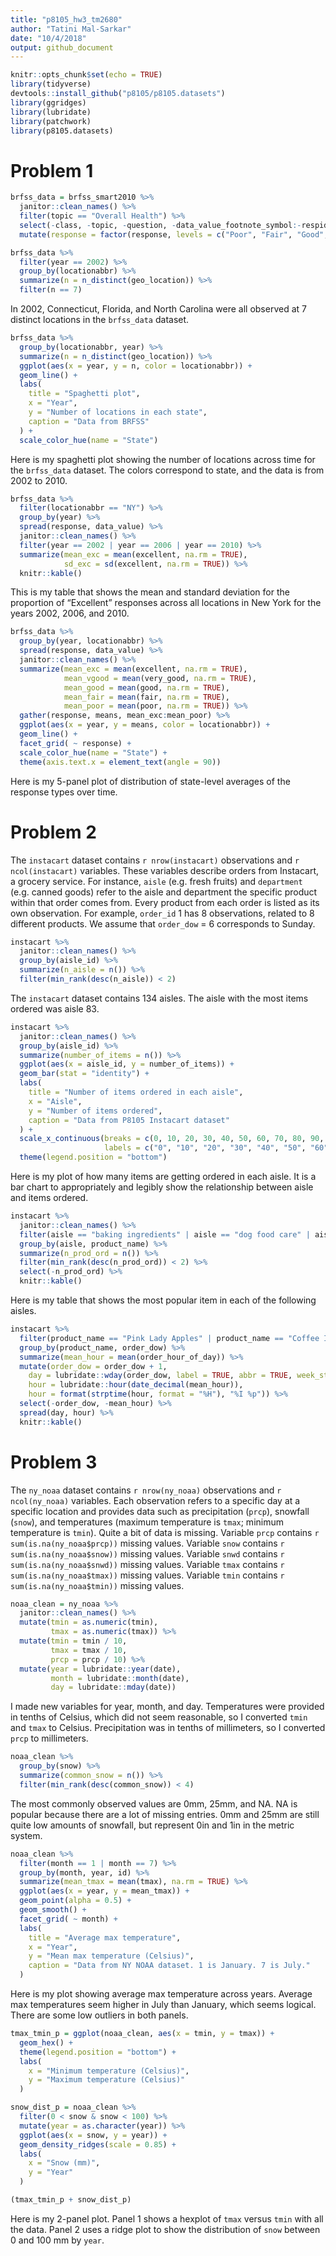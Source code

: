 ```yaml
---
title: "p8105_hw3_tm2680"
author: "Tatini Mal-Sarkar"
date: "10/4/2018"
output: github_document
---
```


```r
knitr::opts_chunk$set(echo = TRUE)
library(tidyverse)
devtools::install_github("p8105/p8105.datasets")
library(ggridges)
library(lubridate)
library(patchwork)
library(p8105.datasets)
```

# Problem 1
```r
brfss_data = brfss_smart2010 %>% 
  janitor::clean_names() %>% 
  filter(topic == "Overall Health") %>% 
  select(-class, -topic, -question, -data_value_footnote_symbol:-respid) %>% 
  mutate(response = factor(response, levels = c("Poor", "Fair", "Good", "Very good", "Excellent", ordered = TRUE))) 
```

```r
brfss_data %>% 
  filter(year == 2002) %>% 
  group_by(locationabbr) %>% 
  summarize(n = n_distinct(geo_location)) %>% 
  filter(n == 7)
```

In 2002, Connecticut, Florida, and North Carolina were all observed at 7 distinct locations in the `brfss_data` dataset.

```r
brfss_data %>% 
  group_by(locationabbr, year) %>% 
  summarize(n = n_distinct(geo_location)) %>% 
  ggplot(aes(x = year, y = n, color = locationabbr)) + 
  geom_line() +
  labs(
    title = "Spaghetti plot",
    x = "Year",
    y = "Number of locations in each state",
    caption = "Data from BRFSS"
  ) +
  scale_color_hue(name = "State")
```

Here is my spaghetti plot showing the number of locations across time for the `brfss_data` dataset. The colors correspond to state, and the data is from 2002 to 2010. 

```r
brfss_data %>% 
  filter(locationabbr == "NY") %>% 
  group_by(year) %>% 
  spread(response, data_value) %>% 
  janitor::clean_names() %>% 
  filter(year == 2002 | year == 2006 | year == 2010) %>% 
  summarize(mean_exc = mean(excellent, na.rm = TRUE),
            sd_exc = sd(excellent, na.rm = TRUE)) %>% 
  knitr::kable()
```

This is my table that shows the mean and standard deviation for the proportion of "Excellent" responses across all locations in New York for the years 2002, 2006, and 2010. 

```r
brfss_data %>% 
  group_by(year, locationabbr) %>% 
  spread(response, data_value) %>% 
  janitor::clean_names() %>% 
  summarize(mean_exc = mean(excellent, na.rm = TRUE),
            mean_vgood = mean(very_good, na.rm = TRUE),
            mean_good = mean(good, na.rm = TRUE),
            mean_fair = mean(fair, na.rm = TRUE),
            mean_poor = mean(poor, na.rm = TRUE)) %>% 
  gather(response, means, mean_exc:mean_poor) %>% 
  ggplot(aes(x = year, y = means, color = locationabbr)) +
  geom_line() + 
  facet_grid( ~ response) +
  scale_color_hue(name = "State") + 
  theme(axis.text.x = element_text(angle = 90))
```

Here is my 5-panel plot of distribution of state-level averages of the response types over time.

# Problem 2

The `instacart` dataset contains `r nrow(instacart)` observations and `r ncol(instacart)` variables. These variables describe orders from Instacart, a grocery service. For instance, `aisle` (e.g. fresh fruits) and `department`  (e.g. canned goods) refer to the aisle and department the specific product within that order comes from. Every product from each order is listed as its own observation. For example, `order_id` 1 has 8 observations, related to 8 different products. We assume that `order_dow` = 6 corresponds to Sunday.

```r
instacart %>% 
  janitor::clean_names() %>%
  group_by(aisle_id) %>% 
  summarize(n_aisle = n()) %>% 
  filter(min_rank(desc(n_aisle)) < 2)
```

The `instacart` dataset contains 134 aisles. The aisle with the most items ordered was aisle 83.

```r
instacart %>% 
  janitor::clean_names() %>% 
  group_by(aisle_id) %>% 
  summarize(number_of_items = n()) %>%
  ggplot(aes(x = aisle_id, y = number_of_items)) + 
  geom_bar(stat = "identity") +
  labs(
    title = "Number of items ordered in each aisle",
    x = "Aisle",
    y = "Number of items ordered",
    caption = "Data from P8105 Instacart dataset"
  ) +
  scale_x_continuous(breaks = c(0, 10, 20, 30, 40, 50, 60, 70, 80, 90, 100, 110, 120, 130, 140),
                     labels = c("0", "10", "20", "30", "40", "50", "60", "70", "80", "90", "100", "110", "120", "130", "140")) +
  theme(legend.position = "bottom")
```

Here is my plot of how many items are getting ordered in each aisle. It is a bar chart to appropriately and legibly show the relationship between aisle and items ordered. 

```r
instacart %>% 
  janitor::clean_names() %>% 
  filter(aisle == "baking ingredients" | aisle == "dog food care" | aisle == "packaged vegetables fruits") %>% 
  group_by(aisle, product_name) %>% 
  summarize(n_prod_ord = n()) %>% 
  filter(min_rank(desc(n_prod_ord)) < 2) %>% 
  select(-n_prod_ord) %>% 
  knitr::kable()
```

Here is my table that shows the most popular item in each of the following aisles.

```r
instacart %>% 
  filter(product_name == "Pink Lady Apples" | product_name == "Coffee Ice Cream") %>% 
  group_by(product_name, order_dow) %>% 
  summarize(mean_hour = mean(order_hour_of_day)) %>% 
  mutate(order_dow = order_dow + 1,
    day = lubridate::wday(order_dow, label = TRUE, abbr = TRUE, week_start = getOption("lubridate.week.start", 7)),
    hour = lubridate::hour(date_decimal(mean_hour)),
    hour = format(strptime(hour, format = "%H"), "%I %p")) %>% 
  select(-order_dow, -mean_hour) %>% 
  spread(day, hour) %>% 
  knitr::kable()
```

# Problem 3

The `ny_noaa` dataset contains `r nrow(ny_noaa)` observations and `r ncol(ny_noaa)` variables. Each observation refers to a specific day at a specific location and provides data such as precipitation (`prcp`), snowfall (`snow`), and temperatures (maximum temperature is `tmax`; minimum temperature is `tmin`). Quite a bit of data is missing. Variable `prcp` contains `r sum(is.na(ny_noaa$prcp))` missing values. Variable `snow` contains  `r sum(is.na(ny_noaa$snow))` missing values. Variable `snwd` contains `r sum(is.na(ny_noaa$snwd))` missing values. Variable `tmax` contains `r sum(is.na(ny_noaa$tmax))` missing values. Variable `tmin` contains `r sum(is.na(ny_noaa$tmin))` missing values.

```r
noaa_clean = ny_noaa %>% 
  janitor::clean_names() %>% 
  mutate(tmin = as.numeric(tmin),
         tmax = as.numeric(tmax)) %>% 
  mutate(tmin = tmin / 10,
         tmax = tmax / 10,
         prcp = prcp / 10) %>% 
  mutate(year = lubridate::year(date),
         month = lubridate::month(date),
         day = lubridate::mday(date)) 
```

I made new variables for year, month, and day. Temperatures were provided in tenths of Celsius, which did not seem reasonable, so I converted `tmin` and `tmax` to Celsius. Precipitation was in tenths of millimeters, so I converted `prcp` to millimeters. 

```r
noaa_clean %>% 
  group_by(snow) %>% 
  summarize(common_snow = n()) %>% 
  filter(min_rank(desc(common_snow)) < 4) 
```

The most commonly observed values are 0mm, 25mm, and NA. NA is popular because there are a lot of missing entries. 0mm and 25mm are still quite low amounts of snowfall, but represent 0in and 1in in the metric system.

```r
noaa_clean %>% 
  filter(month == 1 | month == 7) %>% 
  group_by(month, year, id) %>% 
  summarize(mean_tmax = mean(tmax), na.rm = TRUE) %>% 
  ggplot(aes(x = year, y = mean_tmax)) + 
  geom_point(alpha = 0.5) + 
  geom_smooth() +
  facet_grid( ~ month) +
  labs(
    title = "Average max temperature",
    x = "Year",
    y = "Mean max temperature (Celsius)",
    caption = "Data from NY NOAA dataset. 1 is January. 7 is July."
  )
```

Here is my plot showing average max temperature across years. Average max temperatures seem higher in July than January, which seems logical. There are some low outliers in both panels.

```r
tmax_tmin_p = ggplot(noaa_clean, aes(x = tmin, y = tmax)) +
  geom_hex() +
  theme(legend.position = "bottom") +
  labs(
    x = "Minimum temperature (Celsius)",
    y = "Maximum temperature (Celsius)"
  )

snow_dist_p = noaa_clean %>% 
  filter(0 < snow & snow < 100) %>% 
  mutate(year = as.character(year)) %>% 
  ggplot(aes(x = snow, y = year)) +
  geom_density_ridges(scale = 0.85) +
  labs(
    x = "Snow (mm)",
    y = "Year"
  )

(tmax_tmin_p + snow_dist_p)
```

Here is my 2-panel plot. Panel 1 shows a hexplot of `tmax` versus `tmin` with all the data. Panel 2 uses a ridge plot to show the distribution of `snow` between 0 and 100 mm by `year`.